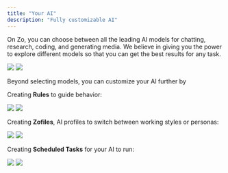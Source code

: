 ```yaml
---
title: "Your AI"
description: "Fully customizable AI"
---
```


On Zo, you can choose between all the leading AI models for chatting, research, coding, and generating media. We believe in giving you the power to explore different models so that you can get the best results for any task. 

<Frame>
<img 
  className="block dark:hidden" 
  src="/screenshots/models-light.png" 
/>
<img 
  className="hidden dark:block" 
  src="/screenshots/models-dark.png" 
/>
</Frame>

Beyond selecting models, you can customize your AI further by

Creating **Rules** to guide behavior:

<Frame>
<img 
  className="block dark:hidden" 
  src="/screenshots/rules-light.png" 
/>
<img 
  className="hidden dark:block" 
  src="/screenshots/rules-dark.png" 
/>
</Frame>

Creating **Zofiles**, AI profiles to switch between working styles or personas:

<Frame>
<img 
  className="block dark:hidden" 
  src="/screenshots/zofile-light.png" 
/>
<img 
  className="hidden dark:block" 
  src="/screenshots/zofile-dark.png" 
/>
</Frame>

Creating **Scheduled Tasks** for your AI to run:

<Frame>
<img 
  className="block dark:hidden" 
  src="/screenshots/schedule-light.png" 
/>
<img 
  className="hidden dark:block" 
  src="/screenshots/schedule-dark.png" 
/>
</Frame>

